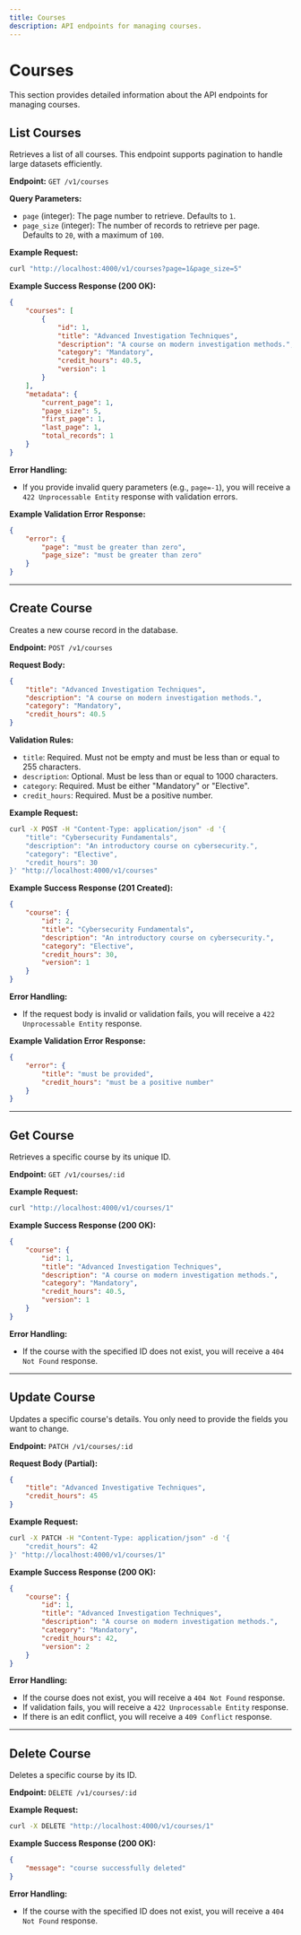 ```yaml
---
title: Courses
description: API endpoints for managing courses.
---
```


# Courses

This section provides detailed information about the API endpoints for managing courses.

## List Courses

Retrieves a list of all courses. This endpoint supports pagination to handle large datasets efficiently.

**Endpoint:** `GET /v1/courses`

**Query Parameters:**

*   `page` (integer): The page number to retrieve. Defaults to `1`.
*   `page_size` (integer): The number of records to retrieve per page. Defaults to `20`, with a maximum of `100`.

**Example Request:**

```bash
curl "http://localhost:4000/v1/courses?page=1&page_size=5"
```

**Example Success Response (200 OK):**

```json
{
    "courses": [
        {
            "id": 1,
            "title": "Advanced Investigation Techniques",
            "description": "A course on modern investigation methods.",
            "category": "Mandatory",
            "credit_hours": 40.5,
            "version": 1
        }
    ],
    "metadata": {
        "current_page": 1,
        "page_size": 5,
        "first_page": 1,
        "last_page": 1,
        "total_records": 1
    }
}
```

**Error Handling:**

*   If you provide invalid query parameters (e.g., `page=-1`), you will receive a `422 Unprocessable Entity` response with validation errors.

**Example Validation Error Response:**

```json
{
    "error": {
        "page": "must be greater than zero",
        "page_size": "must be greater than zero"
    }
}
```

---

## Create Course

Creates a new course record in the database.

**Endpoint:** `POST /v1/courses`

**Request Body:**

```json
{
    "title": "Advanced Investigation Techniques",
    "description": "A course on modern investigation methods.",
    "category": "Mandatory",
    "credit_hours": 40.5
}
```

**Validation Rules:**

*   `title`: Required. Must not be empty and must be less than or equal to 255 characters.
*   `description`: Optional. Must be less than or equal to 1000 characters.
*   `category`: Required. Must be either "Mandatory" or "Elective".
*   `credit_hours`: Required. Must be a positive number.

**Example Request:**

```bash
curl -X POST -H "Content-Type: application/json" -d '{
    "title": "Cybersecurity Fundamentals",
    "description": "An introductory course on cybersecurity.",
    "category": "Elective",
    "credit_hours": 30
}' "http://localhost:4000/v1/courses"
```

**Example Success Response (201 Created):**

```json
{
    "course": {
        "id": 2,
        "title": "Cybersecurity Fundamentals",
        "description": "An introductory course on cybersecurity.",
        "category": "Elective",
        "credit_hours": 30,
        "version": 1
    }
}
```

**Error Handling:**

*   If the request body is invalid or validation fails, you will receive a `422 Unprocessable Entity` response.

**Example Validation Error Response:**

```json
{
    "error": {
        "title": "must be provided",
        "credit_hours": "must be a positive number"
    }
}
```

---

## Get Course

Retrieves a specific course by its unique ID.

**Endpoint:** `GET /v1/courses/:id`

**Example Request:**

```bash
curl "http://localhost:4000/v1/courses/1"
```

**Example Success Response (200 OK):**

```json
{
    "course": {
        "id": 1,
        "title": "Advanced Investigation Techniques",
        "description": "A course on modern investigation methods.",
        "category": "Mandatory",
        "credit_hours": 40.5,
        "version": 1
    }
}
```

**Error Handling:**

*   If the course with the specified ID does not exist, you will receive a `404 Not Found` response.

---

## Update Course

Updates a specific course's details. You only need to provide the fields you want to change.

**Endpoint:** `PATCH /v1/courses/:id`

**Request Body (Partial):**

```json
{
    "title": "Advanced Investigative Techniques",
    "credit_hours": 45
}
```

**Example Request:**

```bash
curl -X PATCH -H "Content-Type: application/json" -d '{
    "credit_hours": 42
}' "http://localhost:4000/v1/courses/1"
```

**Example Success Response (200 OK):**

```json
{
    "course": {
        "id": 1,
        "title": "Advanced Investigation Techniques",
        "description": "A course on modern investigation methods.",
        "category": "Mandatory",
        "credit_hours": 42,
        "version": 2
    }
}
```

**Error Handling:**

*   If the course does not exist, you will receive a `404 Not Found` response.
*   If validation fails, you will receive a `422 Unprocessable Entity` response.
*   If there is an edit conflict, you will receive a `409 Conflict` response.

---

## Delete Course

Deletes a specific course by its ID.

**Endpoint:** `DELETE /v1/courses/:id`

**Example Request:**

```bash
curl -X DELETE "http://localhost:4000/v1/courses/1"
```

**Example Success Response (200 OK):**

```json
{
    "message": "course successfully deleted"
}
```

**Error Handling:**

*   If the course with the specified ID does not exist, you will receive a `404 Not Found` response.
